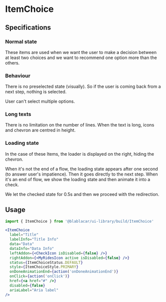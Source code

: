 

<Meta title="Items|ItemChoice" />

# ItemChoice

<Preview>
  <Story name="Default">
    <ItemChoice label="Title" labelInfo="Title Info" data="Data" dataInfo="Data Info" />
  </Story>
</Preview>

## Specifications

### Normal state

These items are used when we want the user to make a decision between at least two choices and we want to recommend one option more than the others.

### Behaviour

There is no preselected state (visually). So if the user is coming back from a next step, nothing is selected.

User can't select multiple options.

### Long texts

There is no limitation on the number of lines. When the text is long, icons and chevron are centred in height.

### Loading state

In the case of these Items, the loader is displayed on the right, hiding the chevron.

When it's not the end of a flow, the loading state appears after one second (to answer user's impatience). Then it goes directly to the next step.
When it's an end of flow, we show the loading state and then animate it into a check.

We let the checked state for 0.5s and then we proceed with the redirection.

## Usage

```jsx
import { ItemChoice } from '@blablacar/ui-library/build/ItemChoice'

<ItemChoice
  label="Title"
  labelInfo="Title Info"
  data="Data"
  dataInfo="Data Info"
  leftAddon={<CheckIcon isDisabled={false} />}
  rightAddon={<MyRidesIcon active isDisabled={false} />}
  status={ItemChoiceStatus.DEFAULT}
  style={ItemChoiceStyle.PRIMARY}
  onDoneAnimationEnd={action('onDoneAnimationEnd')}
  onClick={action('onClick')}
  href={<a href="#" />}
  disabled={false}
  ariaLabel="Aria label"
/>
```

<Props of={ItemChoice} />

